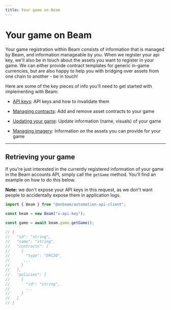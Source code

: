```yaml
---
title: Your game on Beam
---
```


# Your game on Beam

Your game registration within Beam consists of information that is managed by Beam, and information manageable by you. When we register your api key, we'll also be in touch about the assets you want to register in your game. We can either provide contract templates for generic in-game currencies, but are also happy to help you with bridging over assets from one chain to another - be in touch!

Here are some of the key pieces of info you'll need to get started with implementing with Beam:

- [API keys](/sdk/game/api-keys): API keys and how to invalidate them

- [Managing contracts](/sdk/game/managing-contracts): Add and remove asset contracts to your game

- [Updating your game](/sdk/game/updating-game): Update information (name, visuals) of your game

- [Managing imagery](/sdk/game/managing-imagery): Information on the assets you can provide for your game

---

## Retrieving your game

If you're just interested in the currently registered information of your game in the Beam accounts API, simply call the `getGame` method. You'll find an example on how to do this below.

**Note:** we don't expose your API keys in this request, as we don't want people to accidentally expose them in application logs.

```typescript
import { Beam } from "@onbeam/automation-api-client";

const beam = new Beam("x-api-key");

const game = await beam.game.getGame();

// {
//   "id": "string",
//   "name": "string",
//   "contracts": [
//     {
//       "type": "ERC20",
//      ...
//     }
//   ],
//   "policies": [
//     {
//       "id": "string",
//       ...
//     }
//   ]
// }
```
